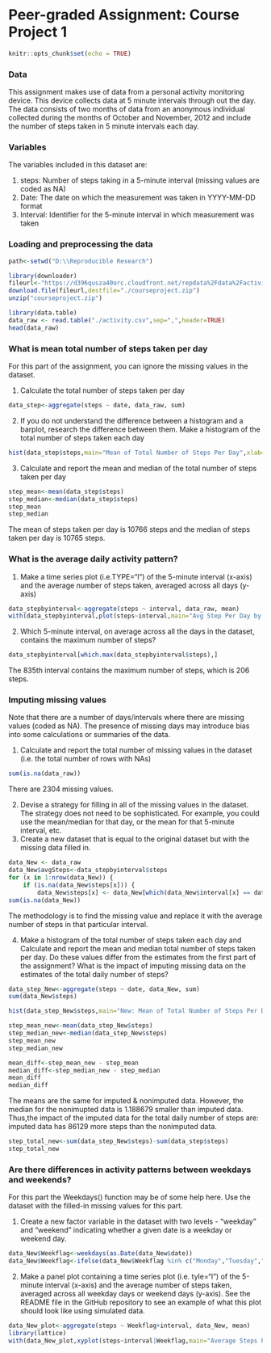 
# Peer-graded Assignment: Course Project 1


```r
knitr::opts_chunk$set(echo = TRUE)
```
### Data
This assignment makes use of data from a personal activity monitoring device. This device collects data at 5 minute intervals through out the day. The data consists of two months of data from an anonymous individual collected during the months of October and November, 2012 and include the number of steps taken in 5 minute intervals each day.

### Variables
The variables included in this dataset are:

1. steps: Number of steps taking in a 5-minute interval (missing values are coded as NA)
2. Date: The date on which the measurement was taken in YYYY-MM-DD format
3. Interval: Identifier for the 5-minute interval in which measurement was taken

### Loading and preprocessing the data
```r
path<-setwd("D:\\Reproducible Research")

library(downloader)
fileurl<-"https://d396qusza40orc.cloudfront.net/repdata%2Fdata%2Factivity.zip"
download.file(fileurl,destfile="./courseproject.zip")
unzip("courseproject.zip")

library(data.table)
data_raw <- read.table("./activity.csv",sep=",",header=TRUE)
head(data_raw)
```

### What is mean total number of steps taken per day
For this part of the assignment, you can ignore the missing values in the dataset.

1. Calculate the total number of steps taken per day
```r
data_step<-aggregate(steps ~ date, data_raw, sum)
```

2. If you do not understand the difference between a histogram and a barplot, research the difference between them. Make a histogram of the total number of steps taken each day
```r
hist(data_step$steps,main="Mean of Total Number of Steps Per Day",xlab="steps")
```

3. Calculate and report the mean and median of the total number of steps taken per day
```r
step_mean<-mean(data_step$steps)
step_median<-median(data_step$steps)
step_mean
step_median
```
The mean of steps taken per day is 10766 steps and the median of steps taken per day is 10765 steps.

### What is the average daily activity pattern?
1. Make a time series plot (i.e.TYPE="l") of the 5-minute interval (x-axis) and the average number of steps taken, averaged across all days (y-axis)
```r
data_stepbyinterval<-aggregate(steps ~ interval, data_raw, mean)
with(data_stepbyinterval,plot(steps~interval,main="Avg Step Per Day by Interval",type="l"),width=480,height=480)
```

2. Which 5-minute interval, on average across all the days in the dataset, contains the maximum number of steps?
```r
data_stepbyinterval[which.max(data_stepbyinterval$steps),]
```
The 835th interval contains the maximum number of steps, which is 206 steps.

### Imputing missing values
Note that there are a number of days/intervals where there are missing values (coded as NA). The presence of missing days may introduce bias into some calculations or summaries of the data.

1. Calculate and report the total number of missing values in the dataset (i.e. the total number of rows with NAs)
```r
sum(is.na(data_raw))
```
There are 2304 missing values.

2. Devise a strategy for filling in all of the missing values in the dataset. The strategy does not need to be sophisticated. For example, you could use the mean/median for that day, or the mean for that 5-minute interval, etc.
3. Create a new dataset that is equal to the original dataset but with the missing data filled in.
```r
data_New <- data_raw 
data_New$avgSteps<-data_stepbyinterval$steps
for (x in 1:nrow(data_New)) {
    if (is.na(data_New$steps[x])) {
        data_New$steps[x] <- data_New[which(data_New$interval[x] == data_stepbyinterval$interval), ]$avgSteps}}
sum(is.na(data_New))
```
The methodology is to find the missing value and replace it with the average number of steps in that particular interval.

4. Make a histogram of the total number of steps taken each day and Calculate and report the mean and median total number of steps taken per day. Do these values differ from the estimates from the first part of the assignment?     What is the impact of imputing missing data on the estimates of the total daily number of steps?
```r
data_step_New<-aggregate(steps ~ date, data_New, sum)
sum(data_New$steps)

hist(data_step_New$steps,main="New: Mean of Total Number of Steps Per Day",xlab="steps")

step_mean_new<-mean(data_step_New$steps)
step_median_new<-median(data_step_New$steps)
step_mean_new
step_median_new

mean_diff<-step_mean_new - step_mean
median_diff<-step_median_new - step_median
mean_diff
median_diff
```
The means are the same for imputed & nonimputed data. However, the median for the nonimupted data is 1.188679 smaller than imputed data.
Thus,the impact of the imputed data for the total daily number of steps are: imputed data has 86129 more steps than the nonimputed data.
```r
step_total_new<-sum(data_step_New$steps)-sum(data_step$steps)
step_total_new
```

### Are there differences in activity patterns between weekdays and weekends?

For this part the Weekdays() function may be of some help here. Use the dataset with the filled-in missing values for this part.

1. Create a new factor variable in the dataset with two levels - "weekday" and "weekend" indicating whether a given date is a weekday or weekend day.
```r
data_New$Weekflag<-weekdays(as.Date(data_New$date))
data_New$Weekflag<-ifelse(data_New$Weekflag %in% c("Monday","Tuesday","Wednesday","Thursday","Friday"),"Weekday","Weekend")
```

2. Make a panel plot containing a time series plot (i.e. tyle="l") of the 5-minute interval (x-axis) and the average number of steps taken, averaged across all weekday days or weekend days (y-axis). See the README file in the GitHub repository to see an example of what this plot should look like using simulated data.
```r
data_New_plot<-aggregate(steps ~ Weekflag+interval, data_New, mean)
library(lattice)
with(data_New_plot,xyplot(steps~interval|Weekflag,main="Average Steps Per Day by Interval",type="l",xlab="Interval",ylab="Steps",layout=c(1,2)),width=480,height=480)
```
